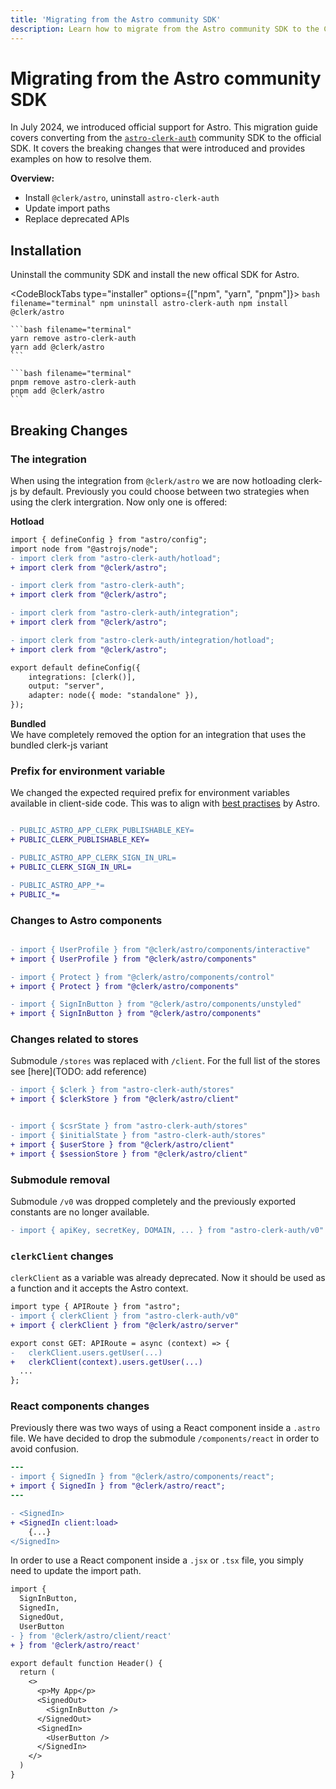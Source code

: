 ```yaml
---
title: 'Migrating from the Astro community SDK'
description: Learn how to migrate from the Astro community SDK to the Clerk Astro SDK.
---
```


# Migrating from the Astro community SDK

In July 2024, we introduced official support for Astro. This migration guide covers converting from the [`astro-clerk-auth`](https://github.com/panteliselef/astro-with-clerk-auth) community SDK to the official SDK. It covers the breaking changes that were introduced and provides examples on how to resolve them.


**Overview:**
- Install `@clerk/astro`, uninstall `astro-clerk-auth`
- Update import paths
- Replace deprecated APIs

## Installation

Uninstall the community SDK and install the new offical SDK for Astro.

<CodeBlockTabs type="installer" options={["npm", "yarn", "pnpm"]}>
    ```bash filename="terminal"
    npm uninstall astro-clerk-auth
    npm install @clerk/astro
    ```

    ```bash filename="terminal"
    yarn remove astro-clerk-auth
    yarn add @clerk/astro
    ```

    ```bash filename="terminal"
    pnpm remove astro-clerk-auth
    pnpm add @clerk/astro
    ```
</CodeBlockTabs>

## Breaking Changes

### The integration

When using the integration from `@clerk/astro` we are now hotloading clerk-js by default.
Previously you could choose between two strategies when using the clerk intergration. Now only one is offered:

**Hotload** 

```diff
import { defineConfig } from "astro/config";
import node from "@astrojs/node";
- import clerk from "astro-clerk-auth/hotload";
+ import clerk from "@clerk/astro";

- import clerk from "astro-clerk-auth";
+ import clerk from "@clerk/astro";

- import clerk from "astro-clerk-auth/integration";
+ import clerk from "@clerk/astro";

- import clerk from "astro-clerk-auth/integration/hotload";
+ import clerk from "@clerk/astro";

export default defineConfig({
    integrations: [clerk()],
    output: "server",
    adapter: node({ mode: "standalone" }),
});
```

**Bundled** \
We have completely removed the option for an integration that uses the bundled clerk-js variant

### Prefix for environment variable

We changed the expected required prefix for environment variables available in client-side code. This was to align with [best practises](https://docs.astro.build/en/guides/environment-variables/) by Astro.


```diff

- PUBLIC_ASTRO_APP_CLERK_PUBLISHABLE_KEY=
+ PUBLIC_CLERK_PUBLISHABLE_KEY=

- PUBLIC_ASTRO_APP_CLERK_SIGN_IN_URL=
+ PUBLIC_CLERK_SIGN_IN_URL=

- PUBLIC_ASTRO_APP_*=
+ PUBLIC_*=

```


### Changes to Astro components

```diff

- import { UserProfile } from "@clerk/astro/components/interactive"
+ import { UserProfile } from "@clerk/astro/components"

- import { Protect } from "@clerk/astro/components/control"
+ import { Protect } from "@clerk/astro/components"

- import { SignInButton } from "@clerk/astro/components/unstyled"
+ import { SignInButton } from "@clerk/astro/components"

```

### Changes related to stores

Submodule `/stores` was replaced with `/client`. For the full list of the stores see [here](TODO: add reference)

```diff
- import { $clerk } from "astro-clerk-auth/stores"
+ import { $clerkStore } from "@clerk/astro/client"


- import { $csrState } from "astro-clerk-auth/stores"
- import { $initialState } from "astro-clerk-auth/stores"
+ import { $userStore } from "@clerk/astro/client"
+ import { $sessionStore } from "@clerk/astro/client"
```

### Submodule removal

Submodule `/v0` was dropped completely and the previously exported constants are no longer available.

```diff
- import { apiKey, secretKey, DOMAIN, ... } from "astro-clerk-auth/v0"
```

### `clerkClient` changes

`clerkClient` as a variable was already deprecated. Now it should be used as a function and it accepts the Astro context.

```diff
import type { APIRoute } from "astro";
- import { clerkClient } from "astro-clerk-auth/v0"
+ import { clerkClient } from "@clerk/astro/server"

export const GET: APIRoute = async (context) => {
-   clerkClient.users.getUser(...)
+   clerkClient(context).users.getUser(...)
  ...
};
```

### React components changes

Previously there was two ways of using a React component inside a `.astro` file. We have decided to drop the submodule `/components/react` in order to avoid confusion.

```diff
---
- import { SignedIn } from "@clerk/astro/components/react";
+ import { SignedIn } from "@clerk/astro/react";
---

- <SignedIn>
+ <SignedIn client:load>
    {...}
</SignedIn>
```

In order to use a React component inside a `.jsx` or `.tsx` file, you simply need to update the import path.

```diff
import {
  SignInButton,
  SignedIn,
  SignedOut,
  UserButton
- } from '@clerk/astro/client/react'
+ } from '@clerk/astro/react'

export default function Header() {
  return (
    <>
      <p>My App</p>
      <SignedOut>
        <SignInButton />
      </SignedOut>
      <SignedIn>
        <UserButton />
      </SignedIn>
    </>
  )
}
``` 
